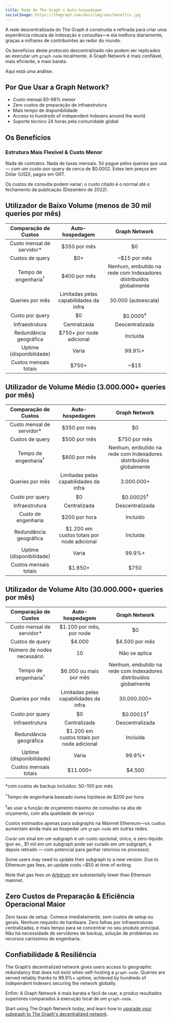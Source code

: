 ```yaml
---
title: Rede do The Graph x Auto-hospedagem
socialImage: https://thegraph.com/docs/img/seo/benefits.jpg
---
```


A rede descentralizada do The Graph é construída e refinada para criar uma experiência robusta de indexação e consultas—e ela melhora diariamente, graças a milhares de contribuintes ao redor do mundo.

Os benefícios deste protocolo descentralizado não podem ser replicados ao executar um `graph-node` localmente. A Graph Network é mais confiável, mais eficiente, e mais barata.

Aqui está uma análise:

## Por Que Usar a Graph Network?

- Custo mensal 60-98% menor
- Zero custos de preparação de infraestrutura
- Mais tempo de disponibilidade
- Access to hundreds of independent Indexers around the world
- Suporte técnico 24 horas pela comunidade global

## Os Benefícios

### Estrutura Mais Flexível & Custo Menor

Nada de contratos. Nada de taxas mensais. Só pague pelos queries que usa — com um custo-por-query de cerca de $0.0002. Estes tem preços em Dólar (USD), pagos em GRT.

Os custos de consulta podem variar; o custo citado é o normal até o fechamento da publicação (Dezembro de 2022).

## Utilizador de Baixo Volume (menos de 30 mil queries por mês)

|      Comparação de Custos       |             Auto-hospedagem             |                           Graph Network                           |
|:-------------------------------:|:---------------------------------------:|:-----------------------------------------------------------------:|
|  Custo mensal de servidor\*   |              $350 por mês               |                                $0                                 |
|         Custos de query         |                   $0+                   |                           ~$15 por mês                            |
| Tempo de engenharia<sup>†</sup> |              $400 por mês               | Nenhum, embutido na rede com Indexadores distribuídos globalmente |
|         Queries por mês         | Limitadas pelas capabilidades da infra  |                        30.000 (autoescala)                        |
|         Custo por query         |                   $0                    |                        $0.0005<sup>‡</sup>                        |
|         Infraestrutura          |              Centralizada               |                          Descentralizada                          |
|     Redundância geográfica      |        $750+ por node adicional         |                             Incluída                              |
|    Uptime (disponibilidade)     |                  Varia                  |                              99.9%+                               |
|      Custos mensais totais      | <span className="highlight-row" />$750+ |                               ~$15                                |

## Utilizador de Volume Médio (3.000.000+ queries por mês)

|      Comparação de Custos       |              Auto-hospedagem               |                           Graph Network                           |
|:-------------------------------:|:------------------------------------------:|:-----------------------------------------------------------------:|
|  Custo mensal de servidor\*   |                $350 por mês                |                                $0                                 |
|         Custos de query         |                $500 por mês                |                           $750 por mês                            |
| Tempo de engenharia<sup>†</sup> |                $800 por mês                | Nenhum, embutido na rede com Indexadores distribuídos globalmente |
|         Queries por mês         |   Limitadas pelas capabilidades da infra   |                            3.000.000+                             |
|         Custo por query         |                     $0                     |                       $0.00025<sup>‡</sup>                        |
|         Infraestrutura          |                Centralizada                |                          Descentralizada                          |
|       Custo de engenharia       |               $200 por hora                |                             Incluído                              |
|     Redundância geográfica      | $1.200 em custos totais por node adicional |                             Incluída                              |
|    Uptime (disponibilidade)     |                   Varia                    |                              99.9%+                               |
|      Custos mensais totais      | <span className="highlight-row" /> $1.650+ |                               $750                                |

## Utilizador de Volume Alto (30.000.000+ queries por mês)

|      Comparação de Custos       |               Auto-hospedagem               |                           Graph Network                           |
|:-------------------------------:|:-------------------------------------------:|:-----------------------------------------------------------------:|
|  Custo mensal de servidor\*   |          $1.100 por mês, por node           |                                $0                                 |
|         Custos de query         |                   $4.000                    |                          $4.500 por mês                           |
|   Número de nodes necessário    |                     10                      |                           Não se aplica                           |
| Tempo de engenharia<sup>†</sup> |           $6.000 ou mais por mês            | Nenhum, embutido na rede com Indexadores distribuídos globalmente |
|         Queries por mês         |   Limitadas pelas capabilidades da infra    |                            30.000.000+                            |
|         Custo por query         |                     $0                      |                       $0.00015<sup>‡</sup>                        |
|         Infraestrutura          |                Centralizada                 |                          Descentralizada                          |
|     Redundância geográfica      | $1.200 em custos totais por node adicional  |                             Incluída                              |
|    Uptime (disponibilidade)     |                    Varia                    |                              99.9%+                               |
|      Custos mensais totais      | <span className="highlight-row" /> $11.000+ |                              $4.500                               |

\*com custos de backup incluídos: $50-$100 por mês

<sup>†</sup>Tempo de engenharia baseado numa hipótese de $200 por hora

<sup>‡</sup>ao usar a função de orçamento máximo de consultas na aba de orçamento, com alta qualidade de serviço

Custos estimados apenas para subgraphs na Mainnet Ethereum—os custos aumentam ainda mais ao hospedar um `graph-node` em outras redes.

Curar um sinal em um subgraph é um custo opcional, único, e zero-líquido (por ex., $1 mil em um subgraph pode ser curado em um subgraph, e depois retirado — com potencial para ganhar retornos no processo).

Some users may need to update their subgraph to a new version. Due to Ethereum gas fees, an update costs ~$50 at time of writing.

Note that gas fees on [Arbitrum](/arbitrum/arbitrum-faq) are substantially lower than Ethereum mainnet.

## Zero Custos de Preparação & Eficiência Operacional Maior

Zero taxas de setup. Comece imediatamente, sem custos de setup ou gerais. Nenhum requisito de hardware. Zero falhas por infraestruturas centralizadas, e mais tempo para se concentrar no seu produto principal. Não há necessidade de servidores de backup, solução de problemas ou recursos caríssimos de engenharia.

## Confiabilidade & Resiliência

The Graph’s decentralized network gives users access to geographic redundancy that does not exist when self-hosting a `graph-node`. Queries are served reliably thanks to 99.9%+ uptime, achieved by hundreds of independent Indexers securing the network globally.

Enfim: A Graph Network é mais barata e fácil de usar, e produz resultados superiores comparados à execução local de um `graph-node`.

Start using The Graph Network today, and learn how to [upgrade your subgraph to The Graph's decentralized network](/cookbook/upgrading-a-subgraph).

